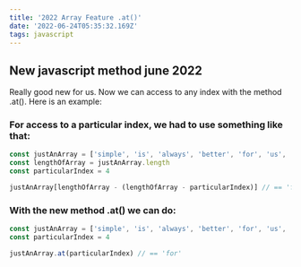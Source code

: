 ```yaml
---
title: '2022 Array Feature .at()'
date: '2022-06-24T05:35:32.169Z'
tags: javascript
---
```


## New javascript method june 2022

Really good new for us. Now we can access to any index with the method .at(). Here is an example:

### For access to a particular index, we had to use something like that:
```jsx
const justAnArray = ['simple', 'is', 'always', 'better', 'for', 'us', '😎']
const lengthOfArray = justAnArray.length
const particularIndex = 4

justAnArray[lengthOfArray - (lengthOfArray - particularIndex)] // == 'for'
```

### With the new method .at() we can do:
```jsx
const justAnArray = ['simple', 'is', 'always', 'better', 'for', 'us', '😎']
const particularIndex = 4

justAnArray.at(particularIndex) // == 'for'
```